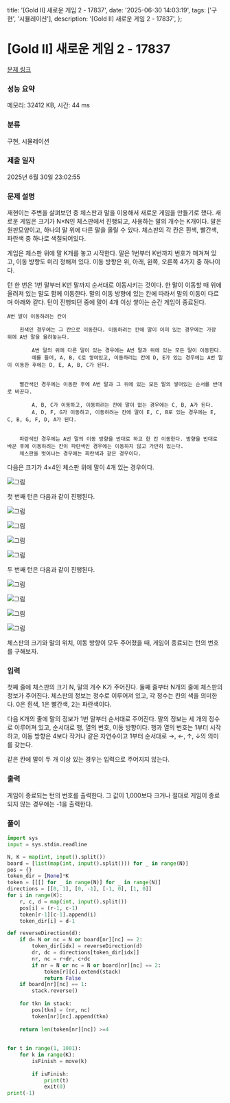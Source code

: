   title: '[Gold II] 새로운 게임 2 - 17837',
  date: '2025-06-30 14:03:19',
  tags: ['구현', '시뮬레이션'],
  description: '[Gold II] 새로운 게임 2 - 17837',
};

# [Gold II] 새로운 게임 2 - 17837 

[문제 링크](https://www.acmicpc.net/problem/17837) 

### 성능 요약

메모리: 32412 KB, 시간: 44 ms

### 분류

구현, 시뮬레이션

### 제출 일자

2025년 6월 30일 23:02:55

### 문제 설명

재현이는 주변을 살펴보던 중 체스판과 말을 이용해서 새로운 게임을 만들기로 했다. 새로운 게임은 크기가 N×N인 체스판에서 진행되고, 사용하는 말의 개수는 K개이다. 말은 원판모양이고, 하나의 말 위에 다른 말을 올릴 수 있다. 체스판의 각 칸은 흰색, 빨간색, 파란색 중 하나로 색칠되어있다.

게임은 체스판 위에 말 K개를 놓고 시작한다. 말은 1번부터 K번까지 번호가 매겨져 있고, 이동 방향도 미리 정해져 있다. 이동 방향은 위, 아래, 왼쪽, 오른쪽 4가지 중 하나이다.

턴 한 번은 1번 말부터 K번 말까지 순서대로 이동시키는 것이다. 한 말이 이동할 때 위에 올려져 있는 말도 함께 이동한다. 말의 이동 방향에 있는 칸에 따라서 말의 이동이 다르며 아래와 같다. 턴이 진행되던 중에 말이 4개 이상 쌓이는 순간 게임이 종료된다.

	A번 말이 이동하려는 칸이
	
		흰색인 경우에는 그 칸으로 이동한다. 이동하려는 칸에 말이 이미 있는 경우에는 가장 위에 A번 말을 올려놓는다.
		
			A번 말의 위에 다른 말이 있는 경우에는 A번 말과 위에 있는 모든 말이 이동한다.
			예를 들어, A, B, C로 쌓여있고, 이동하려는 칸에 D, E가 있는 경우에는 A번 말이 이동한 후에는 D, E, A, B, C가 된다.
		
		
		빨간색인 경우에는 이동한 후에 A번 말과 그 위에 있는 모든 말의 쌓여있는 순서를 반대로 바꾼다.
		
			A, B, C가 이동하고, 이동하려는 칸에 말이 없는 경우에는 C, B, A가 된다.
			A, D, F, G가 이동하고, 이동하려는 칸에 말이 E, C, B로 있는 경우에는 E, C, B, G, F, D, A가 된다.
		
		
		파란색인 경우에는 A번 말의 이동 방향을 반대로 하고 한 칸 이동한다. 방향을 반대로 바꾼 후에 이동하려는 칸이 파란색인 경우에는 이동하지 않고 가만히 있는다.
		체스판을 벗어나는 경우에는 파란색과 같은 경우이다.
	
	

다음은 크기가 4×4인 체스판 위에 말이 4개 있는 경우이다.

![그림](https://upload.acmicpc.net/0aec7e3d-e8f5-428a-bebc-6a0fd514b387/-/preview/)

첫 번째 턴은 다음과 같이 진행된다.

	
		
			

![그림](https://upload.acmicpc.net/46796304-b486-4420-9d2c-ea49e2d5665b/-/preview/)

			

![그림](https://upload.acmicpc.net/04643ced-fdfd-46f5-a07e-374704dbb1c5/-/preview/)

			

![그림](https://upload.acmicpc.net/46f4bfab-841b-41c8-842e-56027816f846/-/preview/)

			

![그림](https://upload.acmicpc.net/fcccf76c-9431-4ff5-8a05-7dbd2feff142/-/preview/)

		
	

두 번째 턴은 다음과 같이 진행된다.

	
		
			

![그림](https://upload.acmicpc.net/36568153-8c2a-4fe9-b45f-72036c97f5aa/-/preview/)

			

![그림](https://upload.acmicpc.net/babead43-4acc-425d-917a-54dcc6f45414/-/preview/)

			

![그림](https://upload.acmicpc.net/1edd5ed8-0f4c-4c6d-b304-3b7642f42c6f/-/preview/)

			

![그림](https://upload.acmicpc.net/028a5dd2-5524-4475-8439-9e7794e28ee4/-/preview/)

		
	

체스판의 크기와 말의 위치, 이동 방향이 모두 주어졌을 때, 게임이 종료되는 턴의 번호를 구해보자.

### 입력 

 첫째 줄에 체스판의 크기 N, 말의 개수 K가 주어진다. 둘째 줄부터 N개의 줄에 체스판의 정보가 주어진다. 체스판의 정보는 정수로 이루어져 있고, 각 정수는 칸의 색을 의미한다. 0은 흰색, 1은 빨간색, 2는 파란색이다.

다음 K개의 줄에 말의 정보가 1번 말부터 순서대로 주어진다. 말의 정보는 세 개의 정수로 이루어져 있고, 순서대로 행, 열의 번호, 이동 방향이다. 행과 열의 번호는 1부터 시작하고, 이동 방향은 4보다 작거나 같은 자연수이고 1부터 순서대로 →, ←, ↑, ↓의 의미를 갖는다.

같은 칸에 말이 두 개 이상 있는 경우는 입력으로 주어지지 않는다.

### 출력 

 게임이 종료되는 턴의 번호를 출력한다. 그 값이 1,000보다 크거나 절대로 게임이 종료되지 않는 경우에는 -1을 출력한다.

### 풀이
```python
import sys
input = sys.stdin.readline

N, K = map(int, input().split())
board = [list(map(int, input().split())) for _ in range(N)]
pos = {}
token_dir = [None]*K
token = [[[] for _ in range(N)] for _ in range(N)]
directions = [[0, 1], [0, -1], [-1, 0], [1, 0]]
for i in range(K):
    r, c, d = map(int, input().split())
    pos[i] = (r-1, c-1)
    token[r-1][c-1].append(i)
    token_dir[i] = d-1

def reverseDirection(d):
    if d= N or nc = N or board[nr][nc] == 2:
        token_dir[idx] = reverseDirection(d)
        dr, dc = directions[token_dir[idx]]
        nr, nc = r+dr, c+dc
        if nr = N or nc = N or board[nr][nc] == 2:
            token[r][c].extend(stack)
            return False
    if board[nr][nc] == 1:
        stack.reverse()
    
    for tkn in stack:
        pos[tkn] = (nr, nc)
        token[nr][nc].append(tkn)
        
    return len(token[nr][nc]) >=4
        
    
for t in range(1, 1001):
    for k in range(K):
        isFinish = move(k)
        
        if isFinish:
            print(t)
            exit(0)
print(-1)
```